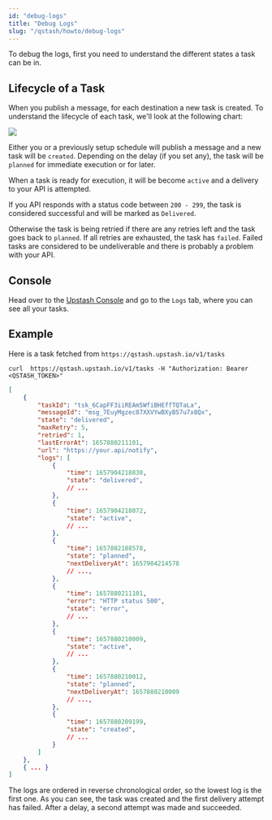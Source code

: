 ```yaml
---
id: "debug-logs"
title: "Debug Logs"
slug: "/qstash/howto/debug-logs"
---
```


To debug the logs, first you need to understand the different states a task can
be in.

## Lifecycle of a Task

When you publish a message, for each destination a new task is created. To
understand the lifecycle of each task, we'll look at the following chart:

[![](https://mermaid.ink/img/pako:eNplkVFvwiAQgP8K4XFRq-3WKXFNlumel-zFZN0DwrUlacHA1cyY_vfRUo1zvHD97rsecGcqjATKqEOOsFG8tLyZHmOSa-LX18M3mU4z8mbBp2WA48eQ-Ki51j6-WUHKddgvQi-_ClRHCHzoNxKyXovKKAFZFpIj7ms2UPvQgmRDSevIC4l3u3_e1lpjyVXKSDKfX84QegXjvlWgt1dhxAJaBc7vDVda6fJefeeq_mPCT8VbN7xQcK_HHnz_jAGPhSOjE9qA9T2kH8C5N3KKFTSQU-bDwlhwmNNcd95sD9LfYisVGktZwWsHE8pbNJ8nLShD28JFGsd4tWrDJfiiM8XToR92qRz6XwqjC1X2vLW1xxXiwbEo6tOzUmHV7mfCNJFTsuIWq-MqjdI4XfI4gfQ54U9JIsV-sVoW8eOikM_zRcxp13W_pJq7aA)](https://mermaid.live/edit#pako:eNplkVFvwiAQgP8K4XFRq-3WKXFNlumel-zFZN0DwrUlacHA1cyY_vfRUo1zvHD97rsecGcqjATKqEOOsFG8tLyZHmOSa-LX18M3mU4z8mbBp2WA48eQ-Ki51j6-WUHKddgvQi-_ClRHCHzoNxKyXovKKAFZFpIj7ms2UPvQgmRDSevIC4l3u3_e1lpjyVXKSDKfX84QegXjvlWgt1dhxAJaBc7vDVda6fJefeeq_mPCT8VbN7xQcK_HHnz_jAGPhSOjE9qA9T2kH8C5N3KKFTSQU-bDwlhwmNNcd95sD9LfYisVGktZwWsHE8pbNJ8nLShD28JFGsd4tWrDJfiiM8XToR92qRz6XwqjC1X2vLW1xxXiwbEo6tOzUmHV7mfCNJFTsuIWq-MqjdI4XfI4gfQ54U9JIsV-sVoW8eOikM_zRcxp13W_pJq7aA)

Either you or a previously setup schedule will publish a message and a new task
will be `created`. Depending on the delay (if you set any), the task will be
`planned` for immediate execution or for later.

When a task is ready for execution, it will be become `active` and a delivery to
your API is attempted.

If you API responds with a status code between `200 - 299`, the task is
considered successful and will be marked as `Delivered`.

Otherwise the task is being retried if there are any retries left and the task
goes back to `planned`. If all retries are exhausted, the task has `failed`.
Failed tasks are considered to be undeliverable and there is probably a problem
with your API.

## Console

Head over to the [Upstash Console](https://console.upstash.com/qstash) and go to
the `Logs` tab, where you can see all your tasks.

## Example

Here is a task fetched from `https://qstash.upstash.io/v1/tasks`

```
curl  https://qstash.upstash.io/v1/tasks -H "Authorization: Bearer <QSTASH_TOKEN>"
```

```json
[
    {
        "taskId": "tsk_6CapFF3iiREAm5WfiBHEffTQTaLa",
        "messageId": "msg_7EuyMgzec87XXVYwBXyB57u7x8Qx",
        "state": "delivered",
        "maxRetry": 5,
        "retried": 1,
        "lastErrorAt": 1657880211101,
        "url": "https://your.api/notify",
        "logs": [
            {
                "time": 1657904218830,
                "state": "delivered",
                // ...
            },
            {
                "time": 1657904218072,
                "state": "active",
                // ...
            },
            {
                "time": 1657882188578,
                "state": "planned",
                "nextDeliveryAt": 1657904214578
                // ...,
            },
            {
                "time": 1657880211101,
                "error": "HTTP status 500",
                "state": "error",
                // ...
            },
            {
                "time": 1657880210009,
                "state": "active",
                // ...
            },
            {
                "time": 1657880210012,
                "state": "planned",
                "nextDeliveryAt": 1657880210009
                // ...,
            },
            {
                "time": 1657880209199,
                "state": "created",
                // ...
            }
        ]
    },
    { ... }
]
```

The logs are ordered in reverse chronological order, so the lowest log is the
first one. As you can see, the task was created and the first delivery attempt
has failed. After a delay, a second attempt was made and succeeded.
